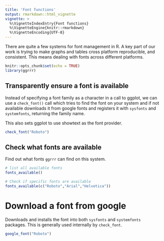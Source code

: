 ```yaml
---
title: 'Font functions'
output: rmarkdown::html_vignette
vignette: >
  %\VignetteIndexEntry{Font functions}
  %\VignetteEngine{knitr::rmarkdown}
  %\VignetteEncoding{UTF-8}
---
```

There are quite a few systems for font management in R. A key part of our work is trying to make graphs and tables cross platform reproducible, and consistent. This means
dealing with fonts across different platforms.

```r
knitr::opts_chunk$set(echo = TRUE)
library(ggrrr)
```

## Transparently ensure a font is available

Instead of specifying a font family as a character in a call to ggplot, we can use a `check_font()` call which tries to find the font on your system and if not available downloads it from google fonts and registers it with `sysfonts` and `systemfonts`, returning the family name. 

This also sets ggplot to use showtext as the font provider.

```r
check_font("Roboto")
```

## Check what fonts are available

Find out what fonts `ggrrr` can find on this system. 

```r
# list all available fonts
fonts_available()

# Check if specific fonts are available
fonts_available(c("Roboto","Arial","Helvetica"))
```

# Download a font from google

Downloads and installs the font into both `sysfonts` and `systemfonts` packages. This is generally used internally by `check_font`.

```r
google_font("Roboto")
```
